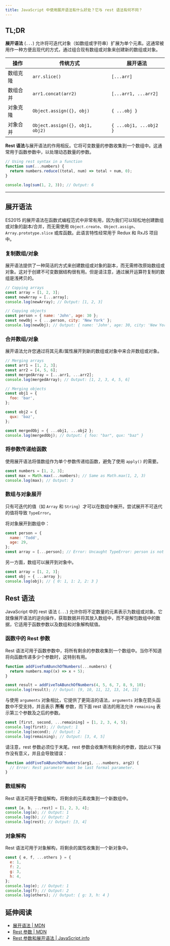 ```yaml
---
title: JavaScript 中使用展开语法有什么好处？它与 rest 语法有何不同？
---
```


## TL;DR

**展开语法** (`...`) 允许将可迭代对象（如数组或字符串）扩展为单个元素。这通常被用作一种方便且现代的方式，通过组合现有数组或对象来创建新的数组或对象。

| 操作 | 传统方式 | 展开语法 |
| -------------- | ------------------------------- | ---------------------- |
| 数组克隆 | `arr.slice()` | `[...arr]` |
| 数组合并 | `arr1.concat(arr2)` | `[...arr1, ...arr2]` |
| 对象克隆 | `Object.assign({}, obj)` | `{ ...obj }` |
| 对象合并 | `Object.assign({}, obj1, obj2)` | `{ ...obj1, ...obj2 }` |

**Rest 语法**与展开语法的作用相反。它将可变数量的参数收集到一个数组中。这通常用于函数参数中，以处理动态数量的参数。

```js live
// Using rest syntax in a function
function sum(...numbers) {
  return numbers.reduce((total, num) => total + num, 0);
}

console.log(sum(1, 2, 3)); // Output: 6
```

***

## 展开语法

ES2015 的展开语法在函数式编程范式中非常有用，因为我们可以轻松地创建数组或对象的副本/合并，而无需使用 `Object.create`、`Object.assign`、`Array.prototype.slice` 或库函数。此语言特性经常用于 Redux 和 RxJS 项目中。

### 复制数组/对象

展开语法提供了一种简洁的方式来创建数组或对象的副本，而无需修改原始数组或对象。这对于创建不可变数据结构很有用。但是请注意，通过展开运算符复制的数组是浅拷贝的。

```js live
// Copying arrays
const array = [1, 2, 3];
const newArray = [...array];
console.log(newArray); // Output: [1, 2, 3]

// Copying objects
const person = { name: 'John', age: 30 };
const newObj = { ...person, city: 'New York' };
console.log(newObj); // Output: { name: 'John', age: 30, city: 'New York' }
```

### 合并数组/对象

展开语法允许您通过将其元素/属性展开到新的数组或对象中来合并数组或对象。

```js live
// Merging arrays
const arr1 = [1, 2, 3];
const arr2 = [4, 5, 6];
const mergedArray = [...arr1, ...arr2];
console.log(mergedArray); // Output: [1, 2, 3, 4, 5, 6]

// Merging objects
const obj1 = {
  foo: 'bar',
};

const obj2 = {
  qux: 'baz',
};

const mergedObj = { ...obj1, ...obj2 };
console.log(mergedObj); // Output: { foo: "bar", qux: "baz" }
```

### 将参数传递给函数

使用展开语法将值数组作为单个参数传递给函数，避免了使用 `apply()` 的需要。

```js live
const numbers = [1, 2, 3];
const max = Math.max(...numbers); // Same as Math.max(1, 2, 3)
console.log(max); // Output: 3
```

### 数组与对象展开

只有可迭代的值（如 `Array` 和 `String`）才可以在数组中展开。尝试展开不可迭代的值将导致 `TypeError`。

将对象展开到数组中：

```js live
const person = {
  name: 'Todd',
  age: 29,
};
const array = [...person]; // Error: Uncaught TypeError: person is not iterable
```

另一方面，数组可以展开到对象中。

```js live
const array = [1, 2, 3];
const obj = { ...array };
console.log(obj); // { 0: 1, 1: 2, 2: 3 }
```

## Rest 语法

JavaScript 中的 rest 语法 (`...`) 允许你将不定数量的元素表示为数组或对象。它就像展开语法的逆向操作，获取数据并将其放入数组中，而不是解包数组中的数据，它适用于函数参数以及数组和对象解构赋值。

### 函数中的 Rest 参数

Rest 语法可用于函数参数中，将所有剩余的参数收集到一个数组中。当你不知道将向函数传递多少个参数时，这特别有用。

```js live
function addFiveToABunchOfNumbers(...numbers) {
  return numbers.map((x) => x + 5);
}

const result = addFiveToABunchOfNumbers(4, 5, 6, 7, 8, 9, 10);
console.log(result); // Output: [9, 10, 11, 12, 13, 14, 15]
```

与使用 `arguments` 对象相比，它提供了更简洁的语法，`arguments` 对象在箭头函数中不受支持，并且表示 **所有** 参数，而下面 rest 语法的用法允许 `remaining` 表示第三个参数及之后的参数。

```js live
const [first, second, ...remaining] = [1, 2, 3, 4, 5];
console.log(first); // Output: 1
console.log(second); // Output: 2
console.log(remaining); // Output: [3, 4, 5]
```

请注意，rest 参数必须位于末尾。rest 参数会收集所有剩余的参数，因此以下操作没有意义，并且会导致错误：

```js live
function addFiveToABunchOfNumbers(arg1, ...numbers, arg2) {
  // Error: Rest parameter must be last formal parameter.
}
```

### 数组解构

Rest 语法可用于数组解构，将剩余的元素收集到一个新数组中。

```js live
const [a, b, ...rest] = [1, 2, 3, 4];
console.log(a); // Output: 1
console.log(b); // Output: 2
console.log(rest); // Output: [3, 4]
```

### 对象解构

Rest 语法可用于对象解构，将剩余的属性收集到一个新对象中。

```js live
const { e, f, ...others } = {
  e: 1,
  f: 2,
  g: 3,
  h: 4,
};
console.log(e); // Output: 1
console.log(f); // Output: 2
console.log(others); // Output: { g: 3, h: 4 }
```

## 延伸阅读

* [展开语法 | MDN](https://developer.mozilla.org/zh-CN/docs/Web/JavaScript/Reference/Operators/Spread_syntax)
* [Rest 参数 | MDN](https://developer.mozilla.org/zh-CN/docs/Web/JavaScript/Reference/Functions/rest_parameters)
* [Rest 参数和展开语法 | JavaScript.info](https://zh.javascript.info/rest-parameters-spread)

